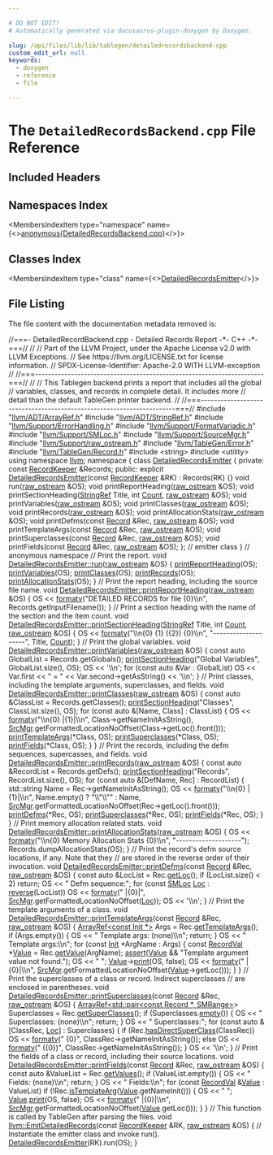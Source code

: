 ```yaml
---

# DO NOT EDIT!
# Automatically generated via docusaurus-plugin-doxygen by Doxygen.

slug: /api/files/lib/lib/tablegen/detailedrecordsbackend-cpp
custom_edit_url: null
keywords:
  - doxygen
  - reference
  - file

---
```





# The `DetailedRecordsBackend.cpp` File Reference

<DoxygenPage pluginConfig={pluginConfig}>



## Included Headers

<IncludesList>
<IncludesListItem
  filePath="llvm/ADT/ArrayRef.h"
  permalink="/docs/api/files/include/include/llvm/include/llvm/adt/arrayref-h"
  isLocal="true" />
<IncludesListItem
  filePath="llvm/ADT/StringRef.h"
  permalink="/docs/api/files/include/include/llvm/include/llvm/adt/stringref-h"
  isLocal="true" />
<IncludesListItem
  filePath="llvm/Support/ErrorHandling.h"
  permalink="/docs/api/files/include/include/llvm/include/llvm/support/errorhandling-h"
  isLocal="true" />
<IncludesListItem
  filePath="llvm/Support/FormatVariadic.h"
  permalink="/docs/api/files/include/include/llvm/include/llvm/support/formatvariadic-h"
  isLocal="true" />
<IncludesListItem
  filePath="llvm/Support/SMLoc.h"
  permalink="/docs/api/files/include/include/llvm/include/llvm/support/smloc-h"
  isLocal="true" />
<IncludesListItem
  filePath="llvm/Support/SourceMgr.h"
  permalink="/docs/api/files/include/include/llvm/include/llvm/support/sourcemgr-h"
  isLocal="true" />
<IncludesListItem
  filePath="llvm/Support/raw_ostream.h"
  permalink="/docs/api/files/include/include/llvm/include/llvm/support/raw-ostream-h"
  isLocal="true" />
<IncludesListItem
  filePath="llvm/TableGen/Error.h"
  permalink="/docs/api/files/include/include/llvm/include/llvm/tablegen/error-h"
  isLocal="true" />
<IncludesListItem
  filePath="llvm/TableGen/Record.h"
  permalink="/docs/api/files/include/include/llvm/include/llvm/tablegen/record-h"
  isLocal="true" />
<IncludesListItem
  filePath="string"
  permalink=""
  isLocal="false" />
<IncludesListItem
  filePath="utility"
  permalink=""
  isLocal="false" />
</IncludesList>

## Namespaces Index

<MembersIndex>

<MembersIndexItem
  type="namespace"
  name={<><a href="/docs/api/namespaces/anonymous-detailedrecordsbackend-cpp-">anonymous&#123;DetailedRecordsBackend.cpp&#125;</a></>}>
</MembersIndexItem>

</MembersIndex>

## Classes Index

<MembersIndex>

<MembersIndexItem
  type="class"
  name={<><a href="/docs/api/classes/anonymous-namespace-detailedrecordsbackend-cpp-/detailedrecordsemitter">DetailedRecordsEmitter</a></>}>
</MembersIndexItem>

</MembersIndex>


## File Listing

The file content with the documentation metadata removed is:

<ProgramListing>

<Link id="l00001" /><CodeLine lineNumber="1"><Highlight kind="comment">//===- DetailedRecordBackend.cpp - Detailed Records Report      -&#42;- C++ -&#42;-===//</Highlight><Highlight kind="normal"></Highlight></CodeLine>
<Link id="l00002" /><CodeLine lineNumber="2"><Highlight kind="normal"></Highlight><Highlight kind="comment">//</Highlight><Highlight kind="normal"></Highlight></CodeLine>
<Link id="l00003" /><CodeLine lineNumber="3"><Highlight kind="normal"></Highlight><Highlight kind="comment">// Part of the LLVM Project, under the Apache License v2.0 with LLVM Exceptions.</Highlight><Highlight kind="normal"></Highlight></CodeLine>
<Link id="l00004" /><CodeLine lineNumber="4"><Highlight kind="normal"></Highlight><Highlight kind="comment">// See https://llvm.org/LICENSE.txt for license information.</Highlight><Highlight kind="normal"></Highlight></CodeLine>
<Link id="l00005" /><CodeLine lineNumber="5"><Highlight kind="normal"></Highlight><Highlight kind="comment">// SPDX-License-Identifier: Apache-2.0 WITH LLVM-exception</Highlight><Highlight kind="normal"></Highlight></CodeLine>
<Link id="l00006" /><CodeLine lineNumber="6"><Highlight kind="normal"></Highlight><Highlight kind="comment">//</Highlight><Highlight kind="normal"></Highlight></CodeLine>
<Link id="l00007" /><CodeLine lineNumber="7"><Highlight kind="normal"></Highlight><Highlight kind="comment">//===----------------------------------------------------------------------===//</Highlight><Highlight kind="normal"></Highlight></CodeLine>
<Link id="l00008" /><CodeLine lineNumber="8"><Highlight kind="normal"></Highlight><Highlight kind="comment">//</Highlight><Highlight kind="normal"></Highlight></CodeLine>
<Link id="l00009" /><CodeLine lineNumber="9"><Highlight kind="normal"></Highlight><Highlight kind="comment">// This Tablegen backend prints a report that includes all the global </Highlight><Highlight kind="normal"></Highlight></CodeLine>
<Link id="l00010" /><CodeLine lineNumber="10"><Highlight kind="normal"></Highlight><Highlight kind="comment">// variables, classes, and records in complete detail. It includes more</Highlight><Highlight kind="normal"></Highlight></CodeLine>
<Link id="l00011" /><CodeLine lineNumber="11"><Highlight kind="normal"></Highlight><Highlight kind="comment">// detail than the default TableGen printer backend.</Highlight><Highlight kind="normal"></Highlight></CodeLine>
<Link id="l00012" /><CodeLine lineNumber="12"><Highlight kind="normal"></Highlight><Highlight kind="comment">//</Highlight><Highlight kind="normal"></Highlight></CodeLine>
<Link id="l00013" /><CodeLine lineNumber="13"><Highlight kind="normal"></Highlight><Highlight kind="comment">//===----------------------------------------------------------------------===//</Highlight><Highlight kind="normal"></Highlight></CodeLine>
<Link id="l00014" /><CodeLine lineNumber="14"><Highlight kind="normal"></Highlight></CodeLine>
<Link id="l00015" /><CodeLine lineNumber="15"><Highlight kind="normal"></Highlight><Highlight kind="preprocessor">#include &quot;<a href="/docs/api/files/include/include/llvm/include/llvm/adt/arrayref-h">llvm/ADT/ArrayRef.h</a>&quot;</Highlight><Highlight kind="normal"></Highlight></CodeLine>
<Link id="l00016" /><CodeLine lineNumber="16"><Highlight kind="normal"></Highlight><Highlight kind="preprocessor">#include &quot;<a href="/docs/api/files/include/include/llvm/include/llvm/adt/stringref-h">llvm/ADT/StringRef.h</a>&quot;</Highlight><Highlight kind="normal"></Highlight></CodeLine>
<Link id="l00017" /><CodeLine lineNumber="17"><Highlight kind="normal"></Highlight><Highlight kind="preprocessor">#include &quot;<a href="/docs/api/files/include/include/llvm/include/llvm/support/errorhandling-h">llvm/Support/ErrorHandling.h</a>&quot;</Highlight><Highlight kind="normal"></Highlight></CodeLine>
<Link id="l00018" /><CodeLine lineNumber="18"><Highlight kind="normal"></Highlight><Highlight kind="preprocessor">#include &quot;<a href="/docs/api/files/include/include/llvm/include/llvm/support/formatvariadic-h">llvm/Support/FormatVariadic.h</a>&quot;</Highlight><Highlight kind="normal"></Highlight></CodeLine>
<Link id="l00019" /><CodeLine lineNumber="19"><Highlight kind="normal"></Highlight><Highlight kind="preprocessor">#include &quot;<a href="/docs/api/files/include/include/llvm/include/llvm/support/smloc-h">llvm/Support/SMLoc.h</a>&quot;</Highlight><Highlight kind="normal"></Highlight></CodeLine>
<Link id="l00020" /><CodeLine lineNumber="20"><Highlight kind="normal"></Highlight><Highlight kind="preprocessor">#include &quot;<a href="/docs/api/files/include/include/llvm/include/llvm/support/sourcemgr-h">llvm/Support/SourceMgr.h</a>&quot;</Highlight><Highlight kind="normal"></Highlight></CodeLine>
<Link id="l00021" /><CodeLine lineNumber="21"><Highlight kind="normal"></Highlight><Highlight kind="preprocessor">#include &quot;<a href="/docs/api/files/include/include/llvm/include/llvm/support/raw-ostream-h">llvm/Support/raw&#95;ostream.h</a>&quot;</Highlight><Highlight kind="normal"></Highlight></CodeLine>
<Link id="l00022" /><CodeLine lineNumber="22"><Highlight kind="normal"></Highlight><Highlight kind="preprocessor">#include &quot;<a href="/docs/api/files/include/include/llvm/include/llvm/tablegen/error-h">llvm/TableGen/Error.h</a>&quot;</Highlight><Highlight kind="normal"></Highlight></CodeLine>
<Link id="l00023" /><CodeLine lineNumber="23"><Highlight kind="normal"></Highlight><Highlight kind="preprocessor">#include &quot;<a href="/docs/api/files/include/include/llvm/include/llvm/tablegen/record-h">llvm/TableGen/Record.h</a>&quot;</Highlight><Highlight kind="normal"></Highlight></CodeLine>
<Link id="l00024" /><CodeLine lineNumber="24"><Highlight kind="normal"></Highlight><Highlight kind="preprocessor">#include &lt;string&gt;</Highlight><Highlight kind="normal"></Highlight></CodeLine>
<Link id="l00025" /><CodeLine lineNumber="25"><Highlight kind="normal"></Highlight><Highlight kind="preprocessor">#include &lt;utility&gt;</Highlight><Highlight kind="normal"></Highlight></CodeLine>
<Link id="l00026" /><CodeLine lineNumber="26"><Highlight kind="normal"></Highlight></CodeLine>
<Link id="l00027" /><CodeLine lineNumber="27"><Highlight kind="normal"></Highlight><Highlight kind="keyword">using namespace </Highlight><Highlight kind="normal"><a href="/docs/api/namespaces/llvm">llvm</a>;</Highlight></CodeLine>
<Link id="l00028" /><CodeLine lineNumber="28"><Highlight kind="normal"></Highlight></CodeLine>
<Link id="l00029" /><CodeLine lineNumber="29" lineLink="/docs/api/namespaces/anonymous-detailedrecordsbackend-cpp-"><Highlight kind="normal"></Highlight><Highlight kind="keyword">namespace </Highlight><Highlight kind="normal">&#123;</Highlight></CodeLine>
<Link id="l00030" /><CodeLine lineNumber="30"><Highlight kind="normal"></Highlight></CodeLine>
<Link id="l00031" /><CodeLine lineNumber="31" lineLink="/docs/api/classes/anonymous-namespace-detailedrecordsbackend-cpp-/detailedrecordsemitter"><Highlight kind="normal"></Highlight><Highlight kind="keyword">class </Highlight><Highlight kind="normal"><a href="/docs/api/classes/anonymous-namespace-detailedrecordsbackend-cpp-/detailedrecordsemitter/#afe865d5ab547158297163902459e85ba">DetailedRecordsEmitter</a> &#123;</Highlight></CodeLine>
<Link id="l00032" /><CodeLine lineNumber="32"><Highlight kind="normal"></Highlight><Highlight kind="keyword">private</Highlight><Highlight kind="normal">:</Highlight></CodeLine>
<Link id="l00033" /><CodeLine lineNumber="33"><Highlight kind="normal">  </Highlight><Highlight kind="keyword">const</Highlight><Highlight kind="normal"> <a href="/docs/api/classes/llvm/recordkeeper">RecordKeeper</a> &amp;Records;</Highlight></CodeLine>
<Link id="l00034" /><CodeLine lineNumber="34"><Highlight kind="normal"></Highlight></CodeLine>
<Link id="l00035" /><CodeLine lineNumber="35"><Highlight kind="normal"></Highlight><Highlight kind="keyword">public</Highlight><Highlight kind="normal">:</Highlight></CodeLine>
<Link id="l00036" /><CodeLine lineNumber="36" lineLink="/docs/api/classes/anonymous-namespace-detailedrecordsbackend-cpp-/detailedrecordsemitter/#afe865d5ab547158297163902459e85ba"><Highlight kind="normal">  </Highlight><Highlight kind="keyword">explicit</Highlight><Highlight kind="normal"> <a href="/docs/api/classes/anonymous-namespace-detailedrecordsbackend-cpp-/detailedrecordsemitter/#afe865d5ab547158297163902459e85ba">DetailedRecordsEmitter</a>(</Highlight><Highlight kind="keyword">const</Highlight><Highlight kind="normal"> <a href="/docs/api/classes/llvm/recordkeeper">RecordKeeper</a> &amp;RK) : Records(RK) &#123;&#125;</Highlight></CodeLine>
<Link id="l00037" /><CodeLine lineNumber="37"><Highlight kind="normal"></Highlight></CodeLine>
<Link id="l00038" /><CodeLine lineNumber="38"><Highlight kind="normal">  </Highlight><Highlight kind="keywordtype">void</Highlight><Highlight kind="normal"> run(<a href="/docs/api/classes/llvm/raw-ostream">raw&#95;ostream</a> &amp;OS);</Highlight></CodeLine>
<Link id="l00039" /><CodeLine lineNumber="39"><Highlight kind="normal">  </Highlight><Highlight kind="keywordtype">void</Highlight><Highlight kind="normal"> printReportHeading(<a href="/docs/api/classes/llvm/raw-ostream">raw&#95;ostream</a> &amp;OS);</Highlight></CodeLine>
<Link id="l00040" /><CodeLine lineNumber="40"><Highlight kind="normal">  </Highlight><Highlight kind="keywordtype">void</Highlight><Highlight kind="normal"> printSectionHeading(<a href="/docs/api/classes/llvm/stringref">StringRef</a> Title, </Highlight><Highlight kind="keywordtype">int</Highlight><Highlight kind="normal"> <a href="/docs/api/namespaces/llvm/#a845e08be4b0320d66901a66b0c0e9509">Count</a>, <a href="/docs/api/classes/llvm/raw-ostream">raw&#95;ostream</a> &amp;OS);</Highlight></CodeLine>
<Link id="l00041" /><CodeLine lineNumber="41"><Highlight kind="normal">  </Highlight><Highlight kind="keywordtype">void</Highlight><Highlight kind="normal"> printVariables(<a href="/docs/api/classes/llvm/raw-ostream">raw&#95;ostream</a> &amp;OS);</Highlight></CodeLine>
<Link id="l00042" /><CodeLine lineNumber="42"><Highlight kind="normal">  </Highlight><Highlight kind="keywordtype">void</Highlight><Highlight kind="normal"> printClasses(<a href="/docs/api/classes/llvm/raw-ostream">raw&#95;ostream</a> &amp;OS);</Highlight></CodeLine>
<Link id="l00043" /><CodeLine lineNumber="43"><Highlight kind="normal">  </Highlight><Highlight kind="keywordtype">void</Highlight><Highlight kind="normal"> printRecords(<a href="/docs/api/classes/llvm/raw-ostream">raw&#95;ostream</a> &amp;OS);</Highlight></CodeLine>
<Link id="l00044" /><CodeLine lineNumber="44"><Highlight kind="normal">  </Highlight><Highlight kind="keywordtype">void</Highlight><Highlight kind="normal"> printAllocationStats(<a href="/docs/api/classes/llvm/raw-ostream">raw&#95;ostream</a> &amp;OS);</Highlight></CodeLine>
<Link id="l00045" /><CodeLine lineNumber="45"><Highlight kind="normal">  </Highlight><Highlight kind="keywordtype">void</Highlight><Highlight kind="normal"> printDefms(</Highlight><Highlight kind="keyword">const</Highlight><Highlight kind="normal"> <a href="/docs/api/classes/llvm/record">Record</a> &amp;Rec, <a href="/docs/api/classes/llvm/raw-ostream">raw&#95;ostream</a> &amp;OS);</Highlight></CodeLine>
<Link id="l00046" /><CodeLine lineNumber="46"><Highlight kind="normal">  </Highlight><Highlight kind="keywordtype">void</Highlight><Highlight kind="normal"> printTemplateArgs(</Highlight><Highlight kind="keyword">const</Highlight><Highlight kind="normal"> <a href="/docs/api/classes/llvm/record">Record</a> &amp;Rec, <a href="/docs/api/classes/llvm/raw-ostream">raw&#95;ostream</a> &amp;OS);</Highlight></CodeLine>
<Link id="l00047" /><CodeLine lineNumber="47"><Highlight kind="normal">  </Highlight><Highlight kind="keywordtype">void</Highlight><Highlight kind="normal"> printSuperclasses(</Highlight><Highlight kind="keyword">const</Highlight><Highlight kind="normal"> <a href="/docs/api/classes/llvm/record">Record</a> &amp;Rec, <a href="/docs/api/classes/llvm/raw-ostream">raw&#95;ostream</a> &amp;OS);</Highlight></CodeLine>
<Link id="l00048" /><CodeLine lineNumber="48"><Highlight kind="normal">  </Highlight><Highlight kind="keywordtype">void</Highlight><Highlight kind="normal"> printFields(</Highlight><Highlight kind="keyword">const</Highlight><Highlight kind="normal"> <a href="/docs/api/classes/llvm/record">Record</a> &amp;Rec, <a href="/docs/api/classes/llvm/raw-ostream">raw&#95;ostream</a> &amp;OS);</Highlight></CodeLine>
<Link id="l00049" /><CodeLine lineNumber="49"><Highlight kind="normal">&#125;; </Highlight><Highlight kind="comment">// emitter class</Highlight><Highlight kind="normal"></Highlight></CodeLine>
<Link id="l00050" /><CodeLine lineNumber="50"><Highlight kind="normal"></Highlight></CodeLine>
<Link id="l00051" /><CodeLine lineNumber="51"><Highlight kind="normal">&#125; </Highlight><Highlight kind="comment">// anonymous namespace</Highlight><Highlight kind="normal"></Highlight></CodeLine>
<Link id="l00052" /><CodeLine lineNumber="52"><Highlight kind="normal"></Highlight></CodeLine>
<Link id="l00053" /><CodeLine lineNumber="53"><Highlight kind="normal"></Highlight><Highlight kind="comment">// Print the report.</Highlight><Highlight kind="normal"></Highlight></CodeLine>
<Link id="l00054" /><CodeLine lineNumber="54" lineLink="/docs/api/classes/anonymous-namespace-detailedrecordsbackend-cpp-/detailedrecordsemitter/#a3a3c1b0617a9189d754d10ef6dfc04ae"><Highlight kind="normal"></Highlight><Highlight kind="keywordtype">void</Highlight><Highlight kind="normal"> <a href="/docs/api/classes/anonymous-namespace-detailedrecordsbackend-cpp-/detailedrecordsemitter/#a3a3c1b0617a9189d754d10ef6dfc04ae">DetailedRecordsEmitter::run</a>(<a href="/docs/api/classes/llvm/raw-ostream">raw&#95;ostream</a> &amp;OS) &#123;</Highlight></CodeLine>
<Link id="l00055" /><CodeLine lineNumber="55"><Highlight kind="normal">  <a href="/docs/api/classes/anonymous-namespace-detailedrecordsbackend-cpp-/detailedrecordsemitter/#a178b95ec152f88a95e1b2463da58496c">printReportHeading</a>(OS);</Highlight></CodeLine>
<Link id="l00056" /><CodeLine lineNumber="56"><Highlight kind="normal">  <a href="/docs/api/classes/anonymous-namespace-detailedrecordsbackend-cpp-/detailedrecordsemitter/#a8204d85280069fbdf273e5c38d324c75">printVariables</a>(OS);</Highlight></CodeLine>
<Link id="l00057" /><CodeLine lineNumber="57"><Highlight kind="normal">  <a href="/docs/api/classes/anonymous-namespace-detailedrecordsbackend-cpp-/detailedrecordsemitter/#a1068374b4a028365a3cec4a3cd889276">printClasses</a>(OS);</Highlight></CodeLine>
<Link id="l00058" /><CodeLine lineNumber="58"><Highlight kind="normal">  <a href="/docs/api/classes/anonymous-namespace-detailedrecordsbackend-cpp-/detailedrecordsemitter/#af6c525314c1664dc54ddcd8253fc1a15">printRecords</a>(OS);</Highlight></CodeLine>
<Link id="l00059" /><CodeLine lineNumber="59"><Highlight kind="normal">  <a href="/docs/api/classes/anonymous-namespace-detailedrecordsbackend-cpp-/detailedrecordsemitter/#aaaa9c88967908a65082f4a4905e22eae">printAllocationStats</a>(OS);</Highlight></CodeLine>
<Link id="l00060" /><CodeLine lineNumber="60"><Highlight kind="normal">&#125;</Highlight></CodeLine>
<Link id="l00061" /><CodeLine lineNumber="61"><Highlight kind="normal"></Highlight></CodeLine>
<Link id="l00062" /><CodeLine lineNumber="62"><Highlight kind="normal"></Highlight><Highlight kind="comment">// Print the report heading, including the source file name.</Highlight><Highlight kind="normal"></Highlight></CodeLine>
<Link id="l00063" /><CodeLine lineNumber="63" lineLink="/docs/api/classes/anonymous-namespace-detailedrecordsbackend-cpp-/detailedrecordsemitter/#a178b95ec152f88a95e1b2463da58496c"><Highlight kind="normal"></Highlight><Highlight kind="keywordtype">void</Highlight><Highlight kind="normal"> <a href="/docs/api/classes/anonymous-namespace-detailedrecordsbackend-cpp-/detailedrecordsemitter/#a178b95ec152f88a95e1b2463da58496c">DetailedRecordsEmitter::printReportHeading</a>(<a href="/docs/api/classes/llvm/raw-ostream">raw&#95;ostream</a> &amp;OS) &#123;</Highlight></CodeLine>
<Link id="l00064" /><CodeLine lineNumber="64"><Highlight kind="normal">  OS &lt;&lt; <a href="/docs/api/namespaces/llvm/#a653cce37b80c03eebe7a00520a8eabb6">formatv</a>(</Highlight><Highlight kind="stringliteral">&quot;DETAILED RECORDS for file &#123;0&#125;\\n&quot;</Highlight><Highlight kind="normal">, Records.getInputFilename());</Highlight></CodeLine>
<Link id="l00065" /><CodeLine lineNumber="65"><Highlight kind="normal">&#125;</Highlight></CodeLine>
<Link id="l00066" /><CodeLine lineNumber="66"><Highlight kind="normal"></Highlight></CodeLine>
<Link id="l00067" /><CodeLine lineNumber="67"><Highlight kind="normal"></Highlight><Highlight kind="comment">// Print a section heading with the name of the section and the item count.</Highlight><Highlight kind="normal"></Highlight></CodeLine>
<Link id="l00068" /><CodeLine lineNumber="68" lineLink="/docs/api/classes/anonymous-namespace-detailedrecordsbackend-cpp-/detailedrecordsemitter/#aec6af5dceeaab831b9064c99e39246e8"><Highlight kind="normal"></Highlight><Highlight kind="keywordtype">void</Highlight><Highlight kind="normal"> <a href="/docs/api/classes/anonymous-namespace-detailedrecordsbackend-cpp-/detailedrecordsemitter/#aec6af5dceeaab831b9064c99e39246e8">DetailedRecordsEmitter::printSectionHeading</a>(<a href="/docs/api/classes/llvm/stringref">StringRef</a> Title, </Highlight><Highlight kind="keywordtype">int</Highlight><Highlight kind="normal"> <a href="/docs/api/namespaces/llvm/#a845e08be4b0320d66901a66b0c0e9509">Count</a>,</Highlight></CodeLine>
<Link id="l00069" /><CodeLine lineNumber="69"><Highlight kind="normal">                                                 <a href="/docs/api/classes/llvm/raw-ostream">raw&#95;ostream</a> &amp;OS) &#123;</Highlight></CodeLine>
<Link id="l00070" /><CodeLine lineNumber="70"><Highlight kind="normal">  OS &lt;&lt; <a href="/docs/api/namespaces/llvm/#a653cce37b80c03eebe7a00520a8eabb6">formatv</a>(</Highlight><Highlight kind="stringliteral">&quot;\\n&#123;0&#125; &#123;1&#125; (&#123;2&#125;) &#123;0&#125;\\n&quot;</Highlight><Highlight kind="normal">, </Highlight><Highlight kind="stringliteral">&quot;--------------------&quot;</Highlight><Highlight kind="normal">, Title, <a href="/docs/api/namespaces/llvm/#a845e08be4b0320d66901a66b0c0e9509">Count</a>);</Highlight></CodeLine>
<Link id="l00071" /><CodeLine lineNumber="71"><Highlight kind="normal">&#125;</Highlight></CodeLine>
<Link id="l00072" /><CodeLine lineNumber="72"><Highlight kind="normal"></Highlight></CodeLine>
<Link id="l00073" /><CodeLine lineNumber="73"><Highlight kind="normal"></Highlight><Highlight kind="comment">// Print the global variables.</Highlight><Highlight kind="normal"></Highlight></CodeLine>
<Link id="l00074" /><CodeLine lineNumber="74" lineLink="/docs/api/classes/anonymous-namespace-detailedrecordsbackend-cpp-/detailedrecordsemitter/#a8204d85280069fbdf273e5c38d324c75"><Highlight kind="normal"></Highlight><Highlight kind="keywordtype">void</Highlight><Highlight kind="normal"> <a href="/docs/api/classes/anonymous-namespace-detailedrecordsbackend-cpp-/detailedrecordsemitter/#a8204d85280069fbdf273e5c38d324c75">DetailedRecordsEmitter::printVariables</a>(<a href="/docs/api/classes/llvm/raw-ostream">raw&#95;ostream</a> &amp;OS) &#123;</Highlight></CodeLine>
<Link id="l00075" /><CodeLine lineNumber="75"><Highlight kind="normal">  </Highlight><Highlight kind="keyword">const</Highlight><Highlight kind="normal"> </Highlight><Highlight kind="keyword">auto</Highlight><Highlight kind="normal"> GlobalList = Records.getGlobals();</Highlight></CodeLine>
<Link id="l00076" /><CodeLine lineNumber="76"><Highlight kind="normal">  <a href="/docs/api/classes/anonymous-namespace-detailedrecordsbackend-cpp-/detailedrecordsemitter/#aec6af5dceeaab831b9064c99e39246e8">printSectionHeading</a>(</Highlight><Highlight kind="stringliteral">&quot;Global Variables&quot;</Highlight><Highlight kind="normal">, GlobalList.size(), OS);</Highlight></CodeLine>
<Link id="l00077" /><CodeLine lineNumber="77"><Highlight kind="normal"></Highlight></CodeLine>
<Link id="l00078" /><CodeLine lineNumber="78"><Highlight kind="normal">  OS &lt;&lt; </Highlight><Highlight kind="charliteral">&#39;\\n&#39;</Highlight><Highlight kind="normal">;</Highlight></CodeLine>
<Link id="l00079" /><CodeLine lineNumber="79"><Highlight kind="normal">  </Highlight><Highlight kind="keywordflow">for</Highlight><Highlight kind="normal"> (</Highlight><Highlight kind="keyword">const</Highlight><Highlight kind="normal"> </Highlight><Highlight kind="keyword">auto</Highlight><Highlight kind="normal"> &amp;Var : GlobalList)</Highlight></CodeLine>
<Link id="l00080" /><CodeLine lineNumber="80"><Highlight kind="normal">    OS &lt;&lt; Var.first &lt;&lt; </Highlight><Highlight kind="stringliteral">&quot; = &quot;</Highlight><Highlight kind="normal"> &lt;&lt; Var.second-&gt;getAsString() &lt;&lt; </Highlight><Highlight kind="charliteral">&#39;\\n&#39;</Highlight><Highlight kind="normal">;</Highlight></CodeLine>
<Link id="l00081" /><CodeLine lineNumber="81"><Highlight kind="normal">&#125;</Highlight></CodeLine>
<Link id="l00082" /><CodeLine lineNumber="82"><Highlight kind="normal"></Highlight></CodeLine>
<Link id="l00083" /><CodeLine lineNumber="83"><Highlight kind="normal"></Highlight><Highlight kind="comment">// Print classes, including the template arguments, superclasses, and fields.</Highlight><Highlight kind="normal"></Highlight></CodeLine>
<Link id="l00084" /><CodeLine lineNumber="84" lineLink="/docs/api/classes/anonymous-namespace-detailedrecordsbackend-cpp-/detailedrecordsemitter/#a1068374b4a028365a3cec4a3cd889276"><Highlight kind="normal"></Highlight><Highlight kind="keywordtype">void</Highlight><Highlight kind="normal"> <a href="/docs/api/classes/anonymous-namespace-detailedrecordsbackend-cpp-/detailedrecordsemitter/#a1068374b4a028365a3cec4a3cd889276">DetailedRecordsEmitter::printClasses</a>(<a href="/docs/api/classes/llvm/raw-ostream">raw&#95;ostream</a> &amp;OS) &#123;</Highlight></CodeLine>
<Link id="l00085" /><CodeLine lineNumber="85"><Highlight kind="normal">  </Highlight><Highlight kind="keyword">const</Highlight><Highlight kind="normal"> </Highlight><Highlight kind="keyword">auto</Highlight><Highlight kind="normal"> &amp;ClassList = Records.getClasses();</Highlight></CodeLine>
<Link id="l00086" /><CodeLine lineNumber="86"><Highlight kind="normal">  <a href="/docs/api/classes/anonymous-namespace-detailedrecordsbackend-cpp-/detailedrecordsemitter/#aec6af5dceeaab831b9064c99e39246e8">printSectionHeading</a>(</Highlight><Highlight kind="stringliteral">&quot;Classes&quot;</Highlight><Highlight kind="normal">, ClassList.size(), OS);</Highlight></CodeLine>
<Link id="l00087" /><CodeLine lineNumber="87"><Highlight kind="normal"></Highlight></CodeLine>
<Link id="l00088" /><CodeLine lineNumber="88"><Highlight kind="normal">  </Highlight><Highlight kind="keywordflow">for</Highlight><Highlight kind="normal"> (</Highlight><Highlight kind="keyword">const</Highlight><Highlight kind="normal"> </Highlight><Highlight kind="keyword">auto</Highlight><Highlight kind="normal"> &amp;&#91;Name, Class&#93; : ClassList) &#123;</Highlight></CodeLine>
<Link id="l00089" /><CodeLine lineNumber="89"><Highlight kind="normal">    OS &lt;&lt; <a href="/docs/api/namespaces/llvm/#a653cce37b80c03eebe7a00520a8eabb6">formatv</a>(</Highlight><Highlight kind="stringliteral">&quot;\\n&#123;0&#125;  |&#123;1&#125;|\\n&quot;</Highlight><Highlight kind="normal">, Class-&gt;getNameInitAsString(),</Highlight></CodeLine>
<Link id="l00090" /><CodeLine lineNumber="90"><Highlight kind="normal">                  <a href="/docs/api/namespaces/llvm/#a5f3f23062c5d5636bee27c54f4a407f0">SrcMgr</a>.getFormattedLocationNoOffset(Class-&gt;getLoc().front()));</Highlight></CodeLine>
<Link id="l00091" /><CodeLine lineNumber="91"><Highlight kind="normal">    <a href="/docs/api/classes/anonymous-namespace-detailedrecordsbackend-cpp-/detailedrecordsemitter/#a37407e1adaf30ca92fcd32b516ce0b07">printTemplateArgs</a>(&#42;Class, OS);</Highlight></CodeLine>
<Link id="l00092" /><CodeLine lineNumber="92"><Highlight kind="normal">    <a href="/docs/api/classes/anonymous-namespace-detailedrecordsbackend-cpp-/detailedrecordsemitter/#aff15dd7156e8ad1d38a077572c0fe4f0">printSuperclasses</a>(&#42;Class, OS);</Highlight></CodeLine>
<Link id="l00093" /><CodeLine lineNumber="93"><Highlight kind="normal">    <a href="/docs/api/classes/anonymous-namespace-detailedrecordsbackend-cpp-/detailedrecordsemitter/#a3f17021840c979ef6923eea86d0902bf">printFields</a>(&#42;Class, OS);</Highlight></CodeLine>
<Link id="l00094" /><CodeLine lineNumber="94"><Highlight kind="normal">  &#125;</Highlight></CodeLine>
<Link id="l00095" /><CodeLine lineNumber="95"><Highlight kind="normal">&#125;</Highlight></CodeLine>
<Link id="l00096" /><CodeLine lineNumber="96"><Highlight kind="normal"></Highlight></CodeLine>
<Link id="l00097" /><CodeLine lineNumber="97"><Highlight kind="normal"></Highlight><Highlight kind="comment">// Print the records, including the defm sequences, supercasses, and fields.</Highlight><Highlight kind="normal"></Highlight></CodeLine>
<Link id="l00098" /><CodeLine lineNumber="98" lineLink="/docs/api/classes/anonymous-namespace-detailedrecordsbackend-cpp-/detailedrecordsemitter/#af6c525314c1664dc54ddcd8253fc1a15"><Highlight kind="normal"></Highlight><Highlight kind="keywordtype">void</Highlight><Highlight kind="normal"> <a href="/docs/api/classes/anonymous-namespace-detailedrecordsbackend-cpp-/detailedrecordsemitter/#af6c525314c1664dc54ddcd8253fc1a15">DetailedRecordsEmitter::printRecords</a>(<a href="/docs/api/classes/llvm/raw-ostream">raw&#95;ostream</a> &amp;OS) &#123;</Highlight></CodeLine>
<Link id="l00099" /><CodeLine lineNumber="99"><Highlight kind="normal">  </Highlight><Highlight kind="keyword">const</Highlight><Highlight kind="normal"> </Highlight><Highlight kind="keyword">auto</Highlight><Highlight kind="normal"> &amp;RecordList = Records.getDefs();</Highlight></CodeLine>
<Link id="l00100" /><CodeLine lineNumber="100"><Highlight kind="normal">  <a href="/docs/api/classes/anonymous-namespace-detailedrecordsbackend-cpp-/detailedrecordsemitter/#aec6af5dceeaab831b9064c99e39246e8">printSectionHeading</a>(</Highlight><Highlight kind="stringliteral">&quot;Records&quot;</Highlight><Highlight kind="normal">, RecordList.size(), OS);</Highlight></CodeLine>
<Link id="l00101" /><CodeLine lineNumber="101"><Highlight kind="normal"></Highlight></CodeLine>
<Link id="l00102" /><CodeLine lineNumber="102"><Highlight kind="normal">  </Highlight><Highlight kind="keywordflow">for</Highlight><Highlight kind="normal"> (</Highlight><Highlight kind="keyword">const</Highlight><Highlight kind="normal"> </Highlight><Highlight kind="keyword">auto</Highlight><Highlight kind="normal"> &amp;&#91;DefName, Rec&#93; : RecordList) &#123;</Highlight></CodeLine>
<Link id="l00103" /><CodeLine lineNumber="103"><Highlight kind="normal">    std::string Name = Rec-&gt;getNameInitAsString();</Highlight></CodeLine>
<Link id="l00104" /><CodeLine lineNumber="104"><Highlight kind="normal">    OS &lt;&lt; <a href="/docs/api/namespaces/llvm/#a653cce37b80c03eebe7a00520a8eabb6">formatv</a>(</Highlight><Highlight kind="stringliteral">&quot;\\n&#123;0&#125;  |&#123;1&#125;|\\n&quot;</Highlight><Highlight kind="normal">, Name.empty() ? </Highlight><Highlight kind="stringliteral">&quot;\\&quot;\\&quot;&quot;</Highlight><Highlight kind="normal"> : Name,</Highlight></CodeLine>
<Link id="l00105" /><CodeLine lineNumber="105"><Highlight kind="normal">                  <a href="/docs/api/namespaces/llvm/#a5f3f23062c5d5636bee27c54f4a407f0">SrcMgr</a>.getFormattedLocationNoOffset(Rec-&gt;getLoc().front()));</Highlight></CodeLine>
<Link id="l00106" /><CodeLine lineNumber="106"><Highlight kind="normal">    <a href="/docs/api/classes/anonymous-namespace-detailedrecordsbackend-cpp-/detailedrecordsemitter/#a54bc18bca8a7bec4933e2fbfb70d38a1">printDefms</a>(&#42;Rec, OS);</Highlight></CodeLine>
<Link id="l00107" /><CodeLine lineNumber="107"><Highlight kind="normal">    <a href="/docs/api/classes/anonymous-namespace-detailedrecordsbackend-cpp-/detailedrecordsemitter/#aff15dd7156e8ad1d38a077572c0fe4f0">printSuperclasses</a>(&#42;Rec, OS);</Highlight></CodeLine>
<Link id="l00108" /><CodeLine lineNumber="108"><Highlight kind="normal">    <a href="/docs/api/classes/anonymous-namespace-detailedrecordsbackend-cpp-/detailedrecordsemitter/#a3f17021840c979ef6923eea86d0902bf">printFields</a>(&#42;Rec, OS);</Highlight></CodeLine>
<Link id="l00109" /><CodeLine lineNumber="109"><Highlight kind="normal">  &#125;</Highlight></CodeLine>
<Link id="l00110" /><CodeLine lineNumber="110"><Highlight kind="normal">&#125;</Highlight></CodeLine>
<Link id="l00111" /><CodeLine lineNumber="111"><Highlight kind="normal"></Highlight></CodeLine>
<Link id="l00112" /><CodeLine lineNumber="112"><Highlight kind="normal"></Highlight><Highlight kind="comment">// Print memory allocation related stats.</Highlight><Highlight kind="normal"></Highlight></CodeLine>
<Link id="l00113" /><CodeLine lineNumber="113" lineLink="/docs/api/classes/anonymous-namespace-detailedrecordsbackend-cpp-/detailedrecordsemitter/#aaaa9c88967908a65082f4a4905e22eae"><Highlight kind="normal"></Highlight><Highlight kind="keywordtype">void</Highlight><Highlight kind="normal"> <a href="/docs/api/classes/anonymous-namespace-detailedrecordsbackend-cpp-/detailedrecordsemitter/#aaaa9c88967908a65082f4a4905e22eae">DetailedRecordsEmitter::printAllocationStats</a>(<a href="/docs/api/classes/llvm/raw-ostream">raw&#95;ostream</a> &amp;OS) &#123;</Highlight></CodeLine>
<Link id="l00114" /><CodeLine lineNumber="114"><Highlight kind="normal">  OS &lt;&lt; <a href="/docs/api/namespaces/llvm/#a653cce37b80c03eebe7a00520a8eabb6">formatv</a>(</Highlight><Highlight kind="stringliteral">&quot;\\n&#123;0&#125; Memory Allocation Stats &#123;0&#125;\\n&quot;</Highlight><Highlight kind="normal">, </Highlight><Highlight kind="stringliteral">&quot;--------------------&quot;</Highlight><Highlight kind="normal">);</Highlight></CodeLine>
<Link id="l00115" /><CodeLine lineNumber="115"><Highlight kind="normal">  Records.dumpAllocationStats(OS);</Highlight></CodeLine>
<Link id="l00116" /><CodeLine lineNumber="116"><Highlight kind="normal">&#125;</Highlight></CodeLine>
<Link id="l00117" /><CodeLine lineNumber="117"><Highlight kind="normal"></Highlight></CodeLine>
<Link id="l00118" /><CodeLine lineNumber="118"><Highlight kind="normal"></Highlight><Highlight kind="comment">// Print the record&#39;s defm source locations, if any. Note that they</Highlight><Highlight kind="normal"></Highlight></CodeLine>
<Link id="l00119" /><CodeLine lineNumber="119"><Highlight kind="normal"></Highlight><Highlight kind="comment">// are stored in the reverse order of their invocation.</Highlight><Highlight kind="normal"></Highlight></CodeLine>
<Link id="l00120" /><CodeLine lineNumber="120" lineLink="/docs/api/classes/anonymous-namespace-detailedrecordsbackend-cpp-/detailedrecordsemitter/#a54bc18bca8a7bec4933e2fbfb70d38a1"><Highlight kind="normal"></Highlight><Highlight kind="keywordtype">void</Highlight><Highlight kind="normal"> <a href="/docs/api/classes/anonymous-namespace-detailedrecordsbackend-cpp-/detailedrecordsemitter/#a54bc18bca8a7bec4933e2fbfb70d38a1">DetailedRecordsEmitter::printDefms</a>(</Highlight><Highlight kind="keyword">const</Highlight><Highlight kind="normal"> <a href="/docs/api/classes/llvm/record">Record</a> &amp;Rec, <a href="/docs/api/classes/llvm/raw-ostream">raw&#95;ostream</a> &amp;OS) &#123;</Highlight></CodeLine>
<Link id="l00121" /><CodeLine lineNumber="121"><Highlight kind="normal">  </Highlight><Highlight kind="keyword">const</Highlight><Highlight kind="normal"> </Highlight><Highlight kind="keyword">auto</Highlight><Highlight kind="normal"> &amp;LocList = Rec.<a href="/docs/api/classes/llvm/record/#a1440b4c6fda0655f260750f386c9d92a">getLoc</a>();</Highlight></CodeLine>
<Link id="l00122" /><CodeLine lineNumber="122"><Highlight kind="normal">  </Highlight><Highlight kind="keywordflow">if</Highlight><Highlight kind="normal"> (LocList.size() &lt; 2)</Highlight></CodeLine>
<Link id="l00123" /><CodeLine lineNumber="123"><Highlight kind="normal">    </Highlight><Highlight kind="keywordflow">return</Highlight><Highlight kind="normal">;</Highlight></CodeLine>
<Link id="l00124" /><CodeLine lineNumber="124"><Highlight kind="normal"></Highlight></CodeLine>
<Link id="l00125" /><CodeLine lineNumber="125"><Highlight kind="normal">  OS &lt;&lt; </Highlight><Highlight kind="stringliteral">&quot;  Defm sequence:&quot;</Highlight><Highlight kind="normal">;</Highlight></CodeLine>
<Link id="l00126" /><CodeLine lineNumber="126"><Highlight kind="normal">  </Highlight><Highlight kind="keywordflow">for</Highlight><Highlight kind="normal"> (</Highlight><Highlight kind="keyword">const</Highlight><Highlight kind="normal"> <a href="/docs/api/classes/llvm/smloc">SMLoc</a> <a href="/docs/api/namespaces/llvm/loc">Loc</a> : <a href="/docs/api/namespaces/llvm/#a6b0ac1fa4f05de76413c5e0ca6334035">reverse</a>(LocList))</Highlight></CodeLine>
<Link id="l00127" /><CodeLine lineNumber="127"><Highlight kind="normal">    OS &lt;&lt; <a href="/docs/api/namespaces/llvm/#a653cce37b80c03eebe7a00520a8eabb6">formatv</a>(</Highlight><Highlight kind="stringliteral">&quot; |&#123;0&#125;|&quot;</Highlight><Highlight kind="normal">, <a href="/docs/api/namespaces/llvm/#a5f3f23062c5d5636bee27c54f4a407f0">SrcMgr</a>.getFormattedLocationNoOffset(<a href="/docs/api/namespaces/llvm/loc">Loc</a>));</Highlight></CodeLine>
<Link id="l00128" /><CodeLine lineNumber="128"><Highlight kind="normal">  OS &lt;&lt; </Highlight><Highlight kind="charliteral">&#39;\\n&#39;</Highlight><Highlight kind="normal">;</Highlight></CodeLine>
<Link id="l00129" /><CodeLine lineNumber="129"><Highlight kind="normal">&#125;</Highlight></CodeLine>
<Link id="l00130" /><CodeLine lineNumber="130"><Highlight kind="normal"></Highlight></CodeLine>
<Link id="l00131" /><CodeLine lineNumber="131"><Highlight kind="normal"></Highlight><Highlight kind="comment">// Print the template arguments of a class.</Highlight><Highlight kind="normal"></Highlight></CodeLine>
<Link id="l00132" /><CodeLine lineNumber="132" lineLink="/docs/api/classes/anonymous-namespace-detailedrecordsbackend-cpp-/detailedrecordsemitter/#a37407e1adaf30ca92fcd32b516ce0b07"><Highlight kind="normal"></Highlight><Highlight kind="keywordtype">void</Highlight><Highlight kind="normal"> <a href="/docs/api/classes/anonymous-namespace-detailedrecordsbackend-cpp-/detailedrecordsemitter/#a37407e1adaf30ca92fcd32b516ce0b07">DetailedRecordsEmitter::printTemplateArgs</a>(</Highlight><Highlight kind="keyword">const</Highlight><Highlight kind="normal"> <a href="/docs/api/classes/llvm/record">Record</a> &amp;Rec,</Highlight></CodeLine>
<Link id="l00133" /><CodeLine lineNumber="133"><Highlight kind="normal">                                               <a href="/docs/api/classes/llvm/raw-ostream">raw&#95;ostream</a> &amp;OS) &#123;</Highlight></CodeLine>
<Link id="l00134" /><CodeLine lineNumber="134"><Highlight kind="normal">  <a href="/docs/api/classes/llvm/arrayref">ArrayRef&lt;const Init &#42;&gt;</a> Args = Rec.<a href="/docs/api/classes/llvm/record/#ad2e19c65a02916c504a1ecc9ca0ef583">getTemplateArgs</a>();</Highlight></CodeLine>
<Link id="l00135" /><CodeLine lineNumber="135"><Highlight kind="normal">  </Highlight><Highlight kind="keywordflow">if</Highlight><Highlight kind="normal"> (Args.empty()) &#123;</Highlight></CodeLine>
<Link id="l00136" /><CodeLine lineNumber="136"><Highlight kind="normal">    OS &lt;&lt; </Highlight><Highlight kind="stringliteral">&quot;  Template args: (none)\\n&quot;</Highlight><Highlight kind="normal">;</Highlight></CodeLine>
<Link id="l00137" /><CodeLine lineNumber="137"><Highlight kind="normal">    </Highlight><Highlight kind="keywordflow">return</Highlight><Highlight kind="normal">;</Highlight></CodeLine>
<Link id="l00138" /><CodeLine lineNumber="138"><Highlight kind="normal">  &#125;</Highlight></CodeLine>
<Link id="l00139" /><CodeLine lineNumber="139"><Highlight kind="normal"></Highlight></CodeLine>
<Link id="l00140" /><CodeLine lineNumber="140"><Highlight kind="normal">  OS &lt;&lt; </Highlight><Highlight kind="stringliteral">&quot;  Template args:\\n&quot;</Highlight><Highlight kind="normal">;</Highlight></CodeLine>
<Link id="l00141" /><CodeLine lineNumber="141"><Highlight kind="normal">  </Highlight><Highlight kind="keywordflow">for</Highlight><Highlight kind="normal"> (</Highlight><Highlight kind="keyword">const</Highlight><Highlight kind="normal"> <a href="/docs/api/classes/llvm/init">Init</a> &#42;ArgName : Args) &#123;</Highlight></CodeLine>
<Link id="l00142" /><CodeLine lineNumber="142"><Highlight kind="normal">    </Highlight><Highlight kind="keyword">const</Highlight><Highlight kind="normal"> <a href="/docs/api/classes/llvm/recordval">RecordVal</a> &#42;<a href="/docs/api/classes/llvm/value">Value</a> = Rec.<a href="/docs/api/classes/llvm/record/#a5e084b9b417ae456b128ee1f6506b41d">getValue</a>(ArgName);</Highlight></CodeLine>
<Link id="l00143" /><CodeLine lineNumber="143"><Highlight kind="normal">    <a href="/docs/api/files/lib/lib/target/lib/target/amdgpu/silowercontrolflow-cpp/#a4868c5d81c5ccc98c47aeab6244346a0">assert</a>(<a href="/docs/api/classes/llvm/value">Value</a> &amp;&amp; </Highlight><Highlight kind="stringliteral">&quot;Template argument value not found.&quot;</Highlight><Highlight kind="normal">);</Highlight></CodeLine>
<Link id="l00144" /><CodeLine lineNumber="144"><Highlight kind="normal">    OS &lt;&lt; </Highlight><Highlight kind="stringliteral">&quot;    &quot;</Highlight><Highlight kind="normal">;</Highlight></CodeLine>
<Link id="l00145" /><CodeLine lineNumber="145"><Highlight kind="normal">    <a href="/docs/api/classes/llvm/value">Value</a>-&gt;<a href="/docs/api/classes/llvm/value/#a1e56c814d11206720cc23059b871128d">print</a>(OS, </Highlight><Highlight kind="keyword">false</Highlight><Highlight kind="normal">);</Highlight></CodeLine>
<Link id="l00146" /><CodeLine lineNumber="146"><Highlight kind="normal">    OS &lt;&lt; <a href="/docs/api/namespaces/llvm/#a653cce37b80c03eebe7a00520a8eabb6">formatv</a>(</Highlight><Highlight kind="stringliteral">&quot;  |&#123;0&#125;|\\n&quot;</Highlight><Highlight kind="normal">,</Highlight></CodeLine>
<Link id="l00147" /><CodeLine lineNumber="147"><Highlight kind="normal">                  <a href="/docs/api/namespaces/llvm/#a5f3f23062c5d5636bee27c54f4a407f0">SrcMgr</a>.getFormattedLocationNoOffset(<a href="/docs/api/classes/llvm/value">Value</a>-&gt;getLoc()));</Highlight></CodeLine>
<Link id="l00148" /><CodeLine lineNumber="148"><Highlight kind="normal">  &#125;</Highlight></CodeLine>
<Link id="l00149" /><CodeLine lineNumber="149"><Highlight kind="normal">&#125;</Highlight></CodeLine>
<Link id="l00150" /><CodeLine lineNumber="150"><Highlight kind="normal"></Highlight></CodeLine>
<Link id="l00151" /><CodeLine lineNumber="151"><Highlight kind="normal"></Highlight><Highlight kind="comment">// Print the superclasses of a class or record. Indirect superclasses</Highlight><Highlight kind="normal"></Highlight></CodeLine>
<Link id="l00152" /><CodeLine lineNumber="152"><Highlight kind="normal"></Highlight><Highlight kind="comment">// are enclosed in parentheses.</Highlight><Highlight kind="normal"></Highlight></CodeLine>
<Link id="l00153" /><CodeLine lineNumber="153" lineLink="/docs/api/classes/anonymous-namespace-detailedrecordsbackend-cpp-/detailedrecordsemitter/#aff15dd7156e8ad1d38a077572c0fe4f0"><Highlight kind="normal"></Highlight><Highlight kind="keywordtype">void</Highlight><Highlight kind="normal"> <a href="/docs/api/classes/anonymous-namespace-detailedrecordsbackend-cpp-/detailedrecordsemitter/#aff15dd7156e8ad1d38a077572c0fe4f0">DetailedRecordsEmitter::printSuperclasses</a>(</Highlight><Highlight kind="keyword">const</Highlight><Highlight kind="normal"> <a href="/docs/api/classes/llvm/record">Record</a> &amp;Rec,</Highlight></CodeLine>
<Link id="l00154" /><CodeLine lineNumber="154"><Highlight kind="normal">                                               <a href="/docs/api/classes/llvm/raw-ostream">raw&#95;ostream</a> &amp;OS) &#123;</Highlight></CodeLine>
<Link id="l00155" /><CodeLine lineNumber="155"><Highlight kind="normal">  <a href="/docs/api/classes/llvm/arrayref">ArrayRef&lt;std::pair&lt;const Record &#42;, SMRange&gt;</a>&gt; Superclasses =</Highlight></CodeLine>
<Link id="l00156" /><CodeLine lineNumber="156"><Highlight kind="normal">      Rec.<a href="/docs/api/classes/llvm/record/#a0fb8b12f752de40d45948ad282c6bf84">getSuperClasses</a>();</Highlight></CodeLine>
<Link id="l00157" /><CodeLine lineNumber="157"><Highlight kind="normal">  </Highlight><Highlight kind="keywordflow">if</Highlight><Highlight kind="normal"> (Superclasses.<a href="/docs/api/classes/llvm/arrayref/#ac835b8735b1b2faec0efdca236e37d94">empty</a>()) &#123;</Highlight></CodeLine>
<Link id="l00158" /><CodeLine lineNumber="158"><Highlight kind="normal">    OS &lt;&lt; </Highlight><Highlight kind="stringliteral">&quot;  Superclasses: (none)\\n&quot;</Highlight><Highlight kind="normal">;</Highlight></CodeLine>
<Link id="l00159" /><CodeLine lineNumber="159"><Highlight kind="normal">    </Highlight><Highlight kind="keywordflow">return</Highlight><Highlight kind="normal">;</Highlight></CodeLine>
<Link id="l00160" /><CodeLine lineNumber="160"><Highlight kind="normal">  &#125;</Highlight></CodeLine>
<Link id="l00161" /><CodeLine lineNumber="161"><Highlight kind="normal"></Highlight></CodeLine>
<Link id="l00162" /><CodeLine lineNumber="162"><Highlight kind="normal">  OS &lt;&lt; </Highlight><Highlight kind="stringliteral">&quot;  Superclasses:&quot;</Highlight><Highlight kind="normal">;</Highlight></CodeLine>
<Link id="l00163" /><CodeLine lineNumber="163"><Highlight kind="normal">  </Highlight><Highlight kind="keywordflow">for</Highlight><Highlight kind="normal"> (</Highlight><Highlight kind="keyword">const</Highlight><Highlight kind="normal"> </Highlight><Highlight kind="keyword">auto</Highlight><Highlight kind="normal"> &amp;&#91;ClassRec, <a href="/docs/api/namespaces/llvm/loc">Loc</a>&#93; : Superclasses) &#123;</Highlight></CodeLine>
<Link id="l00164" /><CodeLine lineNumber="164"><Highlight kind="normal">    </Highlight><Highlight kind="keywordflow">if</Highlight><Highlight kind="normal"> (Rec.<a href="/docs/api/classes/llvm/record/#a8b6fc6699e686f04ca76a628511741b5">hasDirectSuperClass</a>(ClassRec))</Highlight></CodeLine>
<Link id="l00165" /><CodeLine lineNumber="165"><Highlight kind="normal">      OS &lt;&lt; <a href="/docs/api/namespaces/llvm/#a653cce37b80c03eebe7a00520a8eabb6">formatv</a>(</Highlight><Highlight kind="stringliteral">&quot; &#123;0&#125;&quot;</Highlight><Highlight kind="normal">, ClassRec-&gt;getNameInitAsString());</Highlight></CodeLine>
<Link id="l00166" /><CodeLine lineNumber="166"><Highlight kind="normal">    </Highlight><Highlight kind="keywordflow">else</Highlight><Highlight kind="normal"></Highlight></CodeLine>
<Link id="l00167" /><CodeLine lineNumber="167"><Highlight kind="normal">      OS &lt;&lt; <a href="/docs/api/namespaces/llvm/#a653cce37b80c03eebe7a00520a8eabb6">formatv</a>(</Highlight><Highlight kind="stringliteral">&quot; (&#123;0&#125;)&quot;</Highlight><Highlight kind="normal">, ClassRec-&gt;getNameInitAsString());</Highlight></CodeLine>
<Link id="l00168" /><CodeLine lineNumber="168"><Highlight kind="normal">  &#125;</Highlight></CodeLine>
<Link id="l00169" /><CodeLine lineNumber="169"><Highlight kind="normal">  OS &lt;&lt; </Highlight><Highlight kind="charliteral">&#39;\\n&#39;</Highlight><Highlight kind="normal">;</Highlight></CodeLine>
<Link id="l00170" /><CodeLine lineNumber="170"><Highlight kind="normal">&#125;</Highlight></CodeLine>
<Link id="l00171" /><CodeLine lineNumber="171"><Highlight kind="normal"></Highlight></CodeLine>
<Link id="l00172" /><CodeLine lineNumber="172"><Highlight kind="normal"></Highlight><Highlight kind="comment">// Print the fields of a class or record, including their source locations.</Highlight><Highlight kind="normal"></Highlight></CodeLine>
<Link id="l00173" /><CodeLine lineNumber="173" lineLink="/docs/api/classes/anonymous-namespace-detailedrecordsbackend-cpp-/detailedrecordsemitter/#a3f17021840c979ef6923eea86d0902bf"><Highlight kind="normal"></Highlight><Highlight kind="keywordtype">void</Highlight><Highlight kind="normal"> <a href="/docs/api/classes/anonymous-namespace-detailedrecordsbackend-cpp-/detailedrecordsemitter/#a3f17021840c979ef6923eea86d0902bf">DetailedRecordsEmitter::printFields</a>(</Highlight><Highlight kind="keyword">const</Highlight><Highlight kind="normal"> <a href="/docs/api/classes/llvm/record">Record</a> &amp;Rec, <a href="/docs/api/classes/llvm/raw-ostream">raw&#95;ostream</a> &amp;OS) &#123;</Highlight></CodeLine>
<Link id="l00174" /><CodeLine lineNumber="174"><Highlight kind="normal">  </Highlight><Highlight kind="keyword">const</Highlight><Highlight kind="normal"> </Highlight><Highlight kind="keyword">auto</Highlight><Highlight kind="normal"> &amp;ValueList = Rec.<a href="/docs/api/classes/llvm/record/#aaef6f613ea9bdda33119d7f9cb0e9c93">getValues</a>();</Highlight></CodeLine>
<Link id="l00175" /><CodeLine lineNumber="175"><Highlight kind="normal">  </Highlight><Highlight kind="keywordflow">if</Highlight><Highlight kind="normal"> (ValueList.empty()) &#123;</Highlight></CodeLine>
<Link id="l00176" /><CodeLine lineNumber="176"><Highlight kind="normal">    OS &lt;&lt; </Highlight><Highlight kind="stringliteral">&quot;  Fields: (none)\\n&quot;</Highlight><Highlight kind="normal">;</Highlight></CodeLine>
<Link id="l00177" /><CodeLine lineNumber="177"><Highlight kind="normal">    </Highlight><Highlight kind="keywordflow">return</Highlight><Highlight kind="normal">;</Highlight></CodeLine>
<Link id="l00178" /><CodeLine lineNumber="178"><Highlight kind="normal">  &#125;</Highlight></CodeLine>
<Link id="l00179" /><CodeLine lineNumber="179"><Highlight kind="normal"></Highlight></CodeLine>
<Link id="l00180" /><CodeLine lineNumber="180"><Highlight kind="normal">  OS &lt;&lt; </Highlight><Highlight kind="stringliteral">&quot;  Fields:\\n&quot;</Highlight><Highlight kind="normal">;</Highlight></CodeLine>
<Link id="l00181" /><CodeLine lineNumber="181"><Highlight kind="normal">  </Highlight><Highlight kind="keywordflow">for</Highlight><Highlight kind="normal"> (</Highlight><Highlight kind="keyword">const</Highlight><Highlight kind="normal"> <a href="/docs/api/classes/llvm/recordval">RecordVal</a> &amp;<a href="/docs/api/classes/llvm/value">Value</a> : ValueList)</Highlight></CodeLine>
<Link id="l00182" /><CodeLine lineNumber="182"><Highlight kind="normal">    </Highlight><Highlight kind="keywordflow">if</Highlight><Highlight kind="normal"> (!Rec.<a href="/docs/api/classes/llvm/record/#a9a175c899ffaa6ddfc6c4ce2f823c042">isTemplateArg</a>(<a href="/docs/api/classes/llvm/value">Value</a>.getNameInit())) &#123;</Highlight></CodeLine>
<Link id="l00183" /><CodeLine lineNumber="183"><Highlight kind="normal">      OS &lt;&lt; </Highlight><Highlight kind="stringliteral">&quot;    &quot;</Highlight><Highlight kind="normal">;</Highlight></CodeLine>
<Link id="l00184" /><CodeLine lineNumber="184"><Highlight kind="normal">      <a href="/docs/api/classes/llvm/value">Value</a>.<a href="/docs/api/classes/llvm/value/#a1e56c814d11206720cc23059b871128d">print</a>(OS, </Highlight><Highlight kind="keyword">false</Highlight><Highlight kind="normal">);</Highlight></CodeLine>
<Link id="l00185" /><CodeLine lineNumber="185"><Highlight kind="normal">      OS &lt;&lt; <a href="/docs/api/namespaces/llvm/#a653cce37b80c03eebe7a00520a8eabb6">formatv</a>(</Highlight><Highlight kind="stringliteral">&quot;  |&#123;0&#125;|\\n&quot;</Highlight><Highlight kind="normal">,</Highlight></CodeLine>
<Link id="l00186" /><CodeLine lineNumber="186"><Highlight kind="normal">                    <a href="/docs/api/namespaces/llvm/#a5f3f23062c5d5636bee27c54f4a407f0">SrcMgr</a>.getFormattedLocationNoOffset(<a href="/docs/api/classes/llvm/value">Value</a>.getLoc()));</Highlight></CodeLine>
<Link id="l00187" /><CodeLine lineNumber="187"><Highlight kind="normal">    &#125;</Highlight></CodeLine>
<Link id="l00188" /><CodeLine lineNumber="188"><Highlight kind="normal">&#125;</Highlight></CodeLine>
<Link id="l00189" /><CodeLine lineNumber="189"><Highlight kind="normal"></Highlight></CodeLine>
<Link id="l00190" /><CodeLine lineNumber="190"><Highlight kind="normal"></Highlight><Highlight kind="comment">// This function is called by TableGen after parsing the files.</Highlight><Highlight kind="normal"></Highlight></CodeLine>
<Link id="l00191" /><CodeLine lineNumber="191" lineLink="/docs/api/namespaces/llvm/#ac17bbd33e6fe231593d18bd7960086fa"><Highlight kind="normal"></Highlight><Highlight kind="keywordtype">void</Highlight><Highlight kind="normal"> <a href="/docs/api/namespaces/llvm/#ac17bbd33e6fe231593d18bd7960086fa">llvm::EmitDetailedRecords</a>(</Highlight><Highlight kind="keyword">const</Highlight><Highlight kind="normal"> <a href="/docs/api/classes/llvm/recordkeeper">RecordKeeper</a> &amp;RK, <a href="/docs/api/classes/llvm/raw-ostream">raw&#95;ostream</a> &amp;OS) &#123;</Highlight></CodeLine>
<Link id="l00192" /><CodeLine lineNumber="192"><Highlight kind="normal">  </Highlight><Highlight kind="comment">// Instantiate the emitter class and invoke run().</Highlight><Highlight kind="normal"></Highlight></CodeLine>
<Link id="l00193" /><CodeLine lineNumber="193"><Highlight kind="normal">  <a href="/docs/api/classes/anonymous-namespace-detailedrecordsbackend-cpp-/detailedrecordsemitter/#afe865d5ab547158297163902459e85ba">DetailedRecordsEmitter</a>(RK).run(OS);</Highlight></CodeLine>
<Link id="l00194" /><CodeLine lineNumber="194"><Highlight kind="normal">&#125;</Highlight></CodeLine>

</ProgramListing>


</DoxygenPage>

